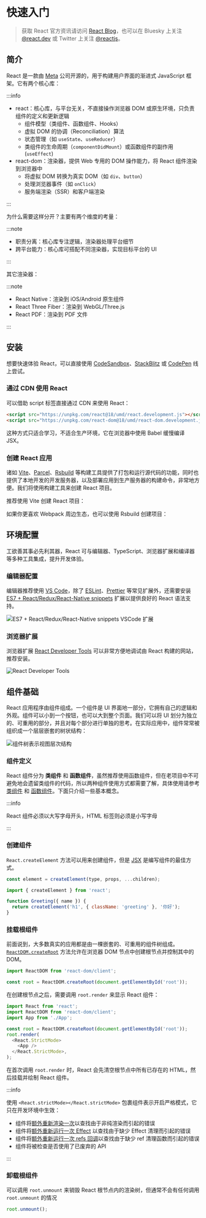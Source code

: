 
# 快速入门

> 获取 React 官方资讯请访问 [React Blog](https://zh-hans.react.dev/blog)，也可以在 Bluesky 上关注
> [@react.dev](https://bsky.app/profile/react.dev) 或 Twitter 上关注 [@reactjs](https://x.com/reactjs)。

## 简介

React 是一款由 [Meta](https://about.meta.com/) 公司开源的，用于构建用户界面的渐进式 JavaScript 框架。它有两个核心库：

:::info

- react：核心库，与平台无关，不直接操作浏览器 DOM 或原生环境，只负责组件的定义和更新逻辑
  - 组件模型（类组件、函数组件、Hooks）
  - 虚拟 DOM 的协调（Reconciliation）算法
  - 状态管理（如 `useState`、`useReducer`）
  - 类组件的生命周期（`componentDidMount`）或函数组件的副作用(`useEffect`)
- react-dom：渲染器，提供 Web 专用的 DOM 操作能力，将 React 组件渲染到浏览器中
  - 将虚拟 DOM 转换为真实 DOM（如 `div`、`button`）
  - 处理浏览器事件（如 `onClick`）
  - 服务端渲染（SSR）和客户端渲染

:::

为什么需要这样分开？主要有两个维度的考量：

:::note

- 职责分离：核心库专注逻辑，渲染器处理平台细节
- 跨平台能力：核心库可搭配不同渲染器，实现目标平台的 UI

:::

其它渲染器：

:::note

- React Native：渲染到 iOS/Android 原生组件
- React Three Fiber：渲染到 WebGL/Three.js
- React PDF：渲染到 PDF 文件

:::

## 安装

想要快速体验 React，可以直接使用
[CodeSandbox](https://codesandbox.io/p/sandbox/new)、[StackBlitz](https://stackblitz.com/edit/react-byhrp2r3?file=src%2FApp.js)
或 [CodePen](https://codepen.io/pen?template=QWYVwWN) 线上尝试。

### 通过 CDN 使用 React

可以借助 script 标签直接通过 CDN 来使用 React：

```html
<script src="https://unpkg.com/react@18/umd/react.development.js"></script>
<script src="https://unpkg.com/react-dom@18/umd/react-dom.development.js"></script>
```

这种方式只适合学习，不适合生产环境，它在浏览器中使用 Babel 缓慢编译 JSX。

### 创建 React 应用 <Badge text="推荐" type="tip"></Badge>

诸如 [Vite](https://cn.vite.dev/)、[Parcel](https://parceljs.org/)、[Rsbuild](https://rsbuild.dev/zh/)
等构建工具提供了打包和运行源代码的功能，同时也提供了本地开发的开发服务器，以及部署应用到生产服务器的构建命令，非常地方便。我们将使用构建工具来创建 React 项目。

推荐使用 Vite 创建 React 项目：

<PackageManagerTabs command="create vite@latest" />

如果你更喜欢 Webpack 周边生态，也可以使用 Rsbuild 创建项目：

<PackageManagerTabs command="create rsbuild@latest" />

## 环境配置

工欲善其事必先利其器，React 可与编辑器、TypeScript、浏览器扩展和编译器等多种工具集成，提升开发体验。

### 编辑器配置

编辑器推荐使用 [VS Code](https://code.visualstudio.com/)，除了
[ESLint](https://github.com/Microsoft/vscode-eslint)、[Prettier](https://github.com/prettier/prettier-vscode)
等常见扩展外，还需要安装
[ES7 + React/Redux/React-Native snippets](https://github.com/r5n-labs/vscode-react-javascript-snippets)
扩展以提供良好的 React 语法支持。

![ES7 + React/Redux/React-Native snippets VSCode 扩展](/react-ecology/react/001-react-snippets.png)

### 浏览器扩展

浏览器扩展
[React Developer Tools](https://chromewebstore.google.com/detail/react-developer-tools/fmkadmapgofadopljbjfkapdkoienihi?hl=zh-CN&utm_source=ext_sidebar)
可以非常方便地调试由 React 构建的网站，推荐安装。

![React Developer Tools](/react-ecology/react/002-react-developer-tools.png)

## 组件基础

React 应用程序由组件组成。一个组件是 UI 界面地一部分，它拥有自己的逻辑和外观。组件可以小到一个按钮，也可以大到整个页面。我们可以将 UI 划分为独立的、可重用的部分，并且对每个部分进行单独的思考。在实际应用中，组件常常被组织成一个层层嵌套的树状结构：

![组件树表示视图层次结构](/react-ecology/react/003-react-preserving-state-dom-tree.webp)

### 组件定义

React 组件分为 **类组件** 和
**函数组件**，虽然推荐使用函数组件，但在老项目中不可避免地会遗留类组件的代码，所以两种组件使用方式都需要了解，具体使用请参考
[类组件](./03-calss-component.mdx) 和 [函数组件](./04-func-component.mdx)。下面只介绍一些基本概念。

:::info

React 组件必须以大写字母开头，HTML 标签则必须是小写字母

:::

### 创建组件

`React.createElement` 方法可以用来创建组件，但是 [JSX](./02-jsx.mdx) 是编写组件的最佳方式。

<Tabs>
  <Tab label="用法">

```js
const element = createElement(type, props, ...children);
```

  </Tab>
  <Tab label="示例">

```js
import { createElement } from 'react';

function Greeting({ name }) {
  return createElement('h1', { className: 'greeting' }, '你好');
}
```

  </Tab>
</Tabs>

### 挂载根组件

前面说到，大多数真实的应用都是由一棵嵌套的、可重用的组件树组成。[`ReactDOM.createRoot`](https://zh-hans.react.dev/reference/react-dom/client/createRoot)
方法允许在浏览器 DOM 节点中创建根节点并控制其中的 DOM。

```js
import ReactDOM from 'react-dom/client';

const root = ReactDOM.createRoot(document.getElementById('root'));
```

在创建根节点之后，需要调用 `root.render` 来显示 React 组件：

```js
import React from 'react';
import ReactDOM from 'react-dom/client';
import App from './App';

const root = ReactDOM.createRoot(document.getElementById('root'));
root.render(
  <React.StrictMode>
    <App />
  </React.StrictMode>,
);
```

在首次调用 `root.render` 时，React 会先清空根节点中所有已存在的 HTML，然后挂载并绘制 React 组件。

:::info

使用 `<React.strictMode></React.strictMode>` 包裹组件表示开启严格模式，它只在开发环境中生效：

- 组件将[额外重新渲染一次](https://zh-hans.react.dev/reference/react/StrictMode#fixing-bugs-found-by-double-rendering-in-development)以查找由于非纯渲染而引起的错误
- 组件将[额外重新运行一次 Effect](https://zh-hans.react.dev/reference/react/StrictMode#fixing-bugs-found-by-re-running-effects-in-development)
  以查找由于缺少 Effect 清理而引起的错误
- 组件将[额外重新运行一次 refs 回调](https://zh-hans.react.dev/reference/react/StrictMode#fixing-bugs-found-by-re-running-ref-callbacks-in-development)以查找由于缺少 ref 清理函数而引起的错误
- 组件将被检查是否使用了已废弃的 API

:::

### 卸载根组件

可以调用 `root.unmount` 来销毁 React 根节点内的渲染树，但通常不会有任何调用 `root.unmount` 的情况

```js
root.unmount();
```
